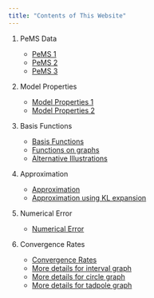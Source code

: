 ```yaml
---
title: "Contents of This Website"
---
```


1. PeMS Data

    - [PeMS 1](pems_repl1.html)
    - [PeMS 2](pems_repl2.html)
    - [PeMS 3](pems_repl3.html)

2. Model Properties

    - [Model Properties 1](model_properties1.html)
    - [Model Properties 2](model_properties2.html)

3. Basis Functions

    - [Basis Functions](basis_functions.html)
    - [Functions on graphs](functions_on_graph.html)
    - [Alternative Illustrations](basis_functions_alt_illustrations.html)

4. Approximation

    - [Approximation](approximation.html)
    - [Approximation using KL expansion](approximation_kl.html)

5. Numerical Error

    - [Numerical Error](numerical_error.html)

6. Convergence Rates

    - [Convergence Rates](convergence_rates.html)
    - [More details for interval graph](convergence_rates/convergence_rates_interval.html)
    - [More details for circle graph](convergence_rates/convergence_rates_circle.html)
    - [More details for tadpole graph](convergence_rates/convergence_rates_tadpole.html)
